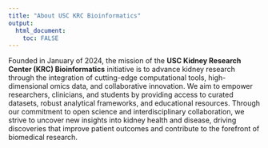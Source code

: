 ---
title: "About USC KRC Bioinformatics"
output: 
  html_document:
    toc: FALSE
---


Founded in January of 2024, the mission of the **USC Kidney Research Center (KRC) Bioinformatics** initiative is to advance kidney research through the integration of cutting-edge computational tools, high-dimensional omics data, and collaborative innovation. We aim to empower researchers, clinicians, and students by providing access to curated datasets, robust analytical frameworks, and educational resources. Through our commitment to open science and interdisciplinary collaboration, we strive to uncover new insights into kidney health and disease, driving discoveries that improve patient outcomes and contribute to the forefront of biomedical research.
